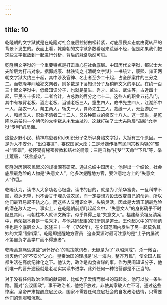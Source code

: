 ```yaml
---
---
---
```

title: 10
---



乾隆朝的文字狱就是在乾隆对社会底层控制由松转紧，对底层民众态度由宽转严的背景下发生的。表面上看，乾隆朝的文字狱多数看起来荒诞不经，但是如果我们把这些文字狱放到一起进行分析，背后的脉络隐然可见。

乾隆朝文字狱的一个重要特点是打击重心在社会底层。中国历代文字狱，都以士大夫阶层为打击对象。据郭成康、林铁钧之《清朝文字狱》一书统计，康熙、雍正两朝文字狱大约三十起，其中涉及官绅、名士者至少二十起，占全部案件的三分之二。而乾隆年间触犯文网者，则多数是下层知识分子及稍解文义的平民。在约一百三十起文字狱中，低级知识分子，也就是童生、秀才、监生、武生等，占近四十起，平民五十多起，二者合计，占总数的百分之七十二。这些人的职业五花八门，其中有裱背老板、酒店老板、当铺老板三人，童生四人，教书先生四人，江湖郎中一人，菜农一人，帮工两人，轿夫一人，算命先生三人，裁缝一人，无业游民一人，和尚五人，职业不清者二十二人，又各种职业的疯汉十八人。这一现象，是乾隆以前任何一个朝代的文字狱从未发生过的，这就打破了士大夫阶层“垄断”文字狱“专利”的局面。

这些乡野小民、精神病患者和小知识分子之所以身陷文字狱，大抵有三个原因。一是为人不安分，“出位妄言”，妄议国家大政；二是涉嫌传播有民间宗教内容的“邪书”“图谱”，被怀疑有秘密传教和结社的背景；三是自称“托梦”“天命”“下凡”等，举止荒唐，“妖言惑众”。

乾隆对历朝农民起义的规律深有研究。通过总结中国历史，他得出一个结论，社会底层最危险的人物是“失意文人”。他多次提醒地方官，要注意地方上的“失意文人”作乱。

乾隆认为，读书人大多功名心极盛，读书的目的，就是为了荣华富贵。一旦科举不顺，腾达无望，也不会甘于埋头做农民，而一定要想方设法改变自己的命运，所以他们最容易起不轨之心。而这些人又粗识文字，头脑灵活，因此是大清王朝最危险的潜在敌人之一。事实上，在乾隆朝前期几起起义中，“失意文人”的身影确乎不时隐显其间。马朝柱本人就识文断字，似乎算得上是“失意文人”。福建蔡荣祖反清案中，蔡荣祖本身是一名秀才，与他共同起事的冯珩则是道士。王伦起义中的军师范伟也是个底层文人。乾隆三十一年（1766年），在全国范围内发生了另一起莫名其妙的大案“割辫案”。乾隆即提醒地方官员，追查案源时最可注意的是“士子内屡试不第自负才高学广而不得志者”。

乾隆蓄意痛惩这些“满怀好心”的献策献词者，无疑是为了“以昭炯戒”，杀一儆百，消灭他们的“不安分”之心。皇帝治国的理想是“总一海内，整齐万民”，使全国人民都生活在高度纪律化之下。他认为，政治是肉食者谋的事。作为民间知识分子，他们唯一的晋升途径就是老老实实读书进学，此外任何一种钻营都是不正当的。

对于没有任何政治企图的献词者，比如为了爱情而献书的冯起炎，他可以放一条生路。而对“妄议国政”，事干政治者，他绝不放过，非使其家破人亡不可。通过这些惨案，皇帝严肃提醒底层民众，国家不需要任何底层社会的自发政治热情，只需要他们的驯服和沉默。